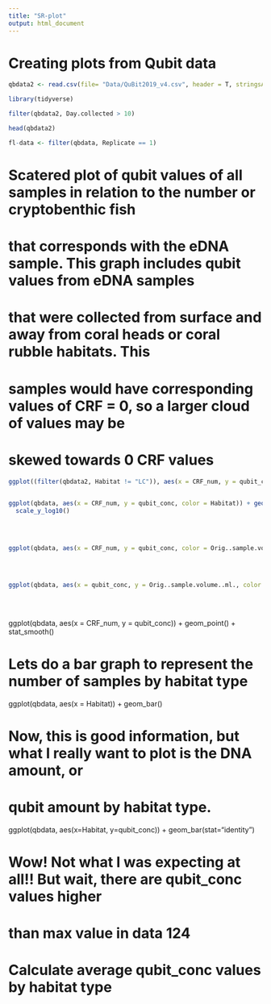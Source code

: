 ```yaml
---
title: "SR-plot"
output: html_document
---
```

# Creating plots from Qubit data


```r
qbdata2 <- read.csv(file= "Data/QuBit2019_v4.csv", header = T, stringsAsFactors=T) 

library(tidyverse)
```

```r
filter(qbdata2, Day.collected > 10)
```
```r
head(qbdata2)
```


```r
fl-data <- filter(qbdata, Replicate == 1)
```


# Scatered plot of qubit values of all samples in relation to the number or cryptobenthic fish 
# that corresponds with the eDNA sample. This graph includes qubit values from eDNA samples
# that were collected from surface and away from coral heads or coral rubble habitats. This 
# samples would have corresponding values of CRF = 0, so a larger cloud of values may be 
# skewed towards 0 CRF values


```r
ggplot((filter(qbdata2, Habitat != "LC")), aes(x = CRF_num, y = qubit_conc, color = Habitat)) + geom_point()
  
```



```r
ggplot(qbdata, aes(x = CRF_num, y = qubit_conc, color = Habitat)) + geom_point(size = 3, alpha = 0.5) +
  scale_y_log10() 
  
  
  
```



```r
ggplot(qbdata, aes(x = CRF_num, y = qubit_conc, color = Orig..sample.volume..ml.)) + geom_point(size = 3, alpha = 0.5)
  
  
  
```



```r
ggplot(qbdata, aes(x = qubit_conc, y = Orig..sample.volume..ml., color = CRF_num)) + geom_point(size = 3, alpha = 0.5)
  
  
  
```





ggplot(qbdata, aes(x = CRF_num, y = qubit_conc)) + geom_point() + stat_smooth()

# Lets do a bar graph to represent the number of samples by habitat type

ggplot(qbdata, aes(x = Habitat)) + geom_bar()

# Now, this is good information, but what I really want to plot is the DNA amount, or 
# qubit amount by habitat type.

ggplot(qbdata, aes(x=Habitat, y=qubit_conc)) +
  geom_bar(stat="identity")

# Wow! Not what I was expecting at all!! But wait, there are qubit_conc values higher
# than max value in data 124

# Calculate average qubit_conc values by habitat type






